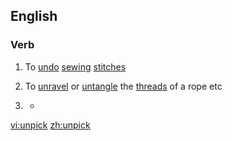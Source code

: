 ==English==

===Verb===
{{en-verb}}

# {{sewing}} To [[undo]] [[sewing]] [[stitch]]es
# To [[unravel]] or [[untangle]] the [[thread]]s of a rope etc
# {{figuratively}} {{rfdef|lang=en}}
#* {{quote-news
|year=2011
|date=January 25
|author=Paul Fletcher
|title=Arsenal   3 - 0   Ipswich (agg 3 - 1)
|work=BBC
|url=http://news.bbc.co.uk/sport2/hi/football/league_cup/9371217.stm
|page=
|passage=The home team eventually started to '''unpick''' the Town defence and Fabregas forced a saved from visiting goalkeeper Marton Fulop after collecting a pass from Bendtner, who played on the right side of the front line.}}

[[vi:unpick]]
[[zh:unpick]]